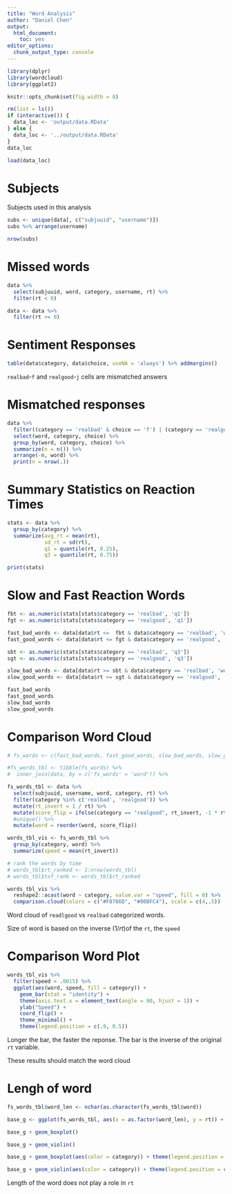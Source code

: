 ```yaml
---
title: "Word Analysis"
author: "Daniel Chen"
output: 
  html_document: 
    toc: yes
editor_options: 
  chunk_output_type: console
---
```


```r
library(dplyr)
library(wordcloud)
library(ggplot2)

knitr::opts_chunk$set(fig.width = 8)

rm(list = ls())
if (interactive()) {
  data_loc <- 'output/data.RData'
} else {
  data_loc <- '../output/data.RData'
}
data_loc
```

```r
load(data_loc)
```

# Subjects
Subjects used in this analysis

```r
subs <- unique(data[, c("subjuuid", "username")])
subs %>% arrange(username)
```

```r
nrow(subs)
```

# Missed words

```r
data %>%
  select(subjuuid, word, category, username, rt) %>%
  filter(rt < 0)
```

```r
data <- data %>%
  filter(rt >= 0)
```

# Sentiment Responses

```r
table(data$category, data$choice, useNA = 'always') %>% addmargins()
```

`realbad`-`f` and `realgood`-`j` cells are mismatched answers

# Mismatched responses

```r
data %>%
  filter((category == 'realbad' & choice == 'f') | (category == 'realgood' & choice == 'j')) %>%
  select(word, category, choice) %>%
  group_by(word, category, choice) %>%
  summarize(n = n()) %>%
  arrange(-n, word) %>%
  print(n = nrow(.))
```

# Summary Statistics on Reaction Times

```r
stats <- data %>%
  group_by(category) %>%
  summarize(avg_rt = mean(rt),
            sd_rt = sd(rt), 
            q1 = quantile(rt, 0.25),
            q3 = quantile(rt, 0.75))

print(stats)
```

# Slow and Fast Reaction Words

```r
fbt <- as.numeric(stats[stats$category == 'realbad', 'q1'])
fgt <- as.numeric(stats[stats$category == 'realgood', 'q1'])

fast_bad_words <- data[data$rt <=  fbt & data$category == 'realbad', 'word']
fast_good_words <- data[data$rt <= fgt & data$category == 'realgood', 'word']

sbt <- as.numeric(stats[stats$category == 'realbad', 'q3'])
sgt <- as.numeric(stats[stats$category == 'realgood', 'q3'])

slow_bad_words <- data[data$rt >= sbt & data$category == 'realbad', 'word']
slow_good_words <- data[data$rt >= sgt & data$category == 'realgood', 'word']
```


```r
fast_bad_words
fast_good_words
slow_bad_words
slow_good_words
```

# Comparison Word Cloud

```r
# fs_words <- c(fast_bad_words, fast_good_words, slow_bad_words, slow_good_words)

#fs_words_tbl <- tibble(fs_words) %>%
#  inner_join(data, by = c('fs_words' = 'word')) %>%

fs_words_tbl <- data %>%
  select(subjuuid, username, word, category, rt) %>%
  filter(category %in% c('realbad', 'realgood')) %>%
  mutate(rt_invert = 1 / rt) %>%
  mutate(score_flip = ifelse(category == "realgood", rt_invert, -1 * rt_invert)) %>%
  #unique() %>%
  mutate(word = reorder(word, score_flip))

words_tbl_vis <- fs_words_tbl %>%
  group_by(category, word) %>%
  summarize(speed = mean(rt_invert))

# rank the words by time
# words_tbl$rt_ranked <- 1:nrow(words_tbl)
# words_tbl$txf_rank <- words_tbl$rt_ranked

```

```r
words_tbl_vis %>%
  reshape2::acast(word ~ category, value.var = "speed", fill = 0) %>%
  comparison.cloud(colors = c("#F8766D", "#00BFC4"), scale = c(4,.5))
```

Word cloud of `readlgood` vs `realbad` categorized words.

Size of word is based on the inverse $(1 / rt)$of the `rt`, the `speed`

# Comparison Word Plot

```r
words_tbl_vis %>%
  filter(speed > .0015) %>%
  ggplot(aes(word, speed, fill = category)) +
    geom_bar(stat = "identity") +
    theme(axis.text.x = element_text(angle = 90, hjust = 1)) +
    ylab("Speed") +
    coord_flip() +
    theme_minimal() +
    theme(legend.position = c(.9, 0.5))
```

Longer the bar, the faster the reponse.
The bar is the inverse of the original `rt` variable.

These results should match the word cloud

# Lengh of word

```r
fs_words_tbl$word_len <- nchar(as.character(fs_words_tbl$word))

base_g <- ggplot(fs_words_tbl, aes(x = as.factor(word_len), y = rt)) + theme_minimal()
```

```r
base_g + geom_boxplot()
```

```r
base_g + geom_violin()
```

```r
base_g + geom_boxplot(aes(color = category)) + theme(legend.position = c(0.9, 0.9))
```

```r
base_g + geom_violin(aes(color = category)) + theme(legend.position = c(0.9, 0.9))
```


Length of the word does not play a role in `rt`
